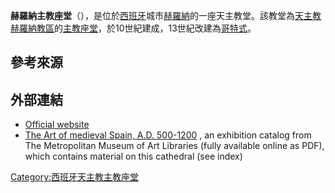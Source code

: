 {{Infobox religious building
| building_name         = 赫羅納主教座堂 <br /><small>{{lang|ca|Catedral de Santa Maria de Girona}}</small>
| image                 = La Catedral de Santa Maria de Girona 12.jpg
| image_size            = 275px
| alt                   = 赫羅納主教座堂。
| caption               = 
| location              = [[西班牙|西班牙]][[加泰罗尼亚|加泰罗尼亚]][[赫罗纳|赫罗纳]]
| geo                   = {{coord|41|59|15|N|2|49|35|E|display=it|source:cawiki}}
| religious_affiliation = [[天主教會|天主教會]]
| rite                  = [[羅馬禮|羅馬禮]]
| region                = [[天主教赫罗纳教区|天主教赫罗纳教区]]
| consecration_year     = 1038年<ref name=OW /> 
| status                = [[主教座堂|主教座堂]]
| heritage_designation  = 
| leadership            = Msg. Francesc Pardo i Artigas
| website               = {{url|http://www.catedraldegirona.org/|catedraldegirona.org}}
| architect             =
| architecture_type     = 教堂
| architecture_style    = [[罗曼式建筑|罗曼式]]、[[哥特式建筑|哥特式]]、[[巴洛克建筑|巴洛克]]
| facade_direction      = 西
| groundbreaking        = {{start date|1015}}<ref name=OW>{{cite web|title=Chronlogy - Cathedral's history|url=http://www.catedraldegirona.org/visita/eng/historia/cronologia/index.html|accessdate=27 January 2011|author=Official website of the Cathedral of Girona|archive-date=2019-01-07|archive-url=https://web.archive.org/web/20190107055655/http://www.catedraldegirona.org/visita/eng/historia/cronologia/index.html|dead-url=no}}</ref> 
| completed             = 18世紀
| construction_cost     =
| specifications        = yes
| length                = {{convert|85|m}}
| width                 = {{convert|90|m}}
| width_nave            = {{convert|22.98|m}}
| height_max            = {{convert|45|m}}
| spire_height          =
}}
'''赫羅納主教座堂'''（{{lang-es|Catedral de Santa Maria de Girona}}），是位於[[西班牙|西班牙]]城市[[赫羅納|赫羅納]]的一座天主教堂。該教堂為[[天主教赫羅納教區|天主教赫羅納教區]]的[[主教座堂|主教座堂]]，於10世紀建成，13世紀改建為[[哥特式|哥特式]]。

== 參考來源 ==
{{Reflist}}

==外部連結==
{{Commons category|Catedral de Girona}}
*[http://www.catedraldegirona.org/ Official website] {{Wayback|url=http://www.catedraldegirona.org/ |date=20141012065506 }} {{ca icon}} {{es icon}} {{en icon}} {{fr icon}}
*[http://cdm16028.contentdm.oclc.org/cdm/compoundobject/collection/p15324coll10/id/111171 The Art of medieval Spain, A.D. 500-1200] {{Wayback|url=http://cdm16028.contentdm.oclc.org/cdm/compoundobject/collection/p15324coll10/id/111171 |date=20141018043120 }}, an exhibition catalog from The Metropolitan Museum of Art Libraries (fully available online as PDF), which contains material on this cathedral (see index) {{en icon}}
[[Category:西班牙天主教主教座堂|Category:西班牙天主教主教座堂]]